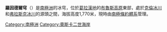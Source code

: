 {{coord|65|38|S|63|15|W|display=title}}

'''羅因德爾穹'''（{{lang-en|Roundel Dome}}）是[[南極洲|南極洲]]的冰穹，位於[[葛拉漢地|葛拉漢地]]的[[布魯斯高原|布魯斯高原]]東部，處於[[克倫冰川|克倫冰川]]和[[弗拉斯克冰川|弗拉斯克冰川]]的源頭之間，海拔高度1,770米，現時由[[南極條約體系|南極條約體系]]管理。

{{DEFAULTSORT:Roundel Dome}}
[[Category:南極洲|Category:南極洲]]
[[Category:奧斯卡二世海岸|Category:奧斯卡二世海岸]]


{{OscarIICoast-geo-stub}}